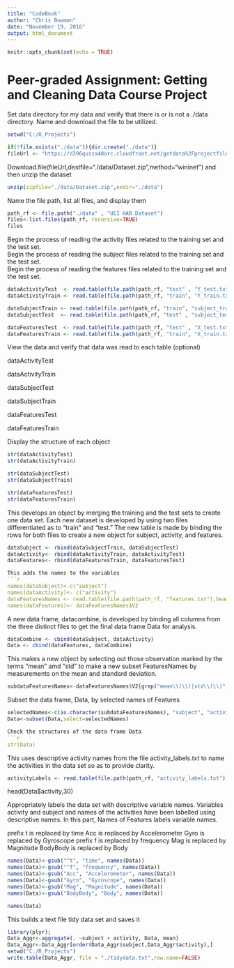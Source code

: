 ---
title: "CodeBook"
author: "Chris Bowman"
date: "November 19, 2016"
output: html_document
---

```{r setup, include=FALSE}
knitr::opts_chunk$set(echo = TRUE)
```

# Peer-graded Assignment: Getting and Cleaning Data Course Project
Set data directory for my data
and verify that there is or is not a ./data directory. 
 Name and download the file to be utilized.

```{r}
setwd("C:/R_Projects")

if(!file.exists("./data")){dir.create("./data")}
fileUrl <- "https://d396qusza40orc.cloudfront.net/getdata%2Fprojectfiles%2FUCI%20HAR%20Dataset.zip"
```
Download.file(fileUrl,destfile="./data/Dataset.zip",method="wininet") and then unzip the dataset
```{r}
unzip(zipfile="./data/Dataset.zip",exdir="./data")
```
Name the file path, list all files, and display them
```{r}
path_rf <- file.path("./data" , "UCI HAR Dataset")
files<-list.files(path_rf, recursive=TRUE)
files
```

 Begin the process of reading the activity files related to the training set and the test set.  
 Begin the process of reading the subject files related to the training set and the test set.  
 Begin the process of reading the features files related to the training set and the test set.
```{r}
dataActivityTest  <- read.table(file.path(path_rf, "test" , "Y_test.txt" ),header = FALSE)
dataActivityTrain <- read.table(file.path(path_rf, "train", "Y_train.txt"),header = FALSE)

dataSubjectTrain <- read.table(file.path(path_rf, "train", "subject_train.txt"),header = FALSE)
dataSubjectTest  <- read.table(file.path(path_rf, "test" , "subject_test.txt"),header = FALSE)

dataFeaturesTest  <- read.table(file.path(path_rf, "test" , "X_test.txt" ),header = FALSE)
dataFeaturesTrain <- read.table(file.path(path_rf, "train", "X_train.txt"),header = FALSE)
```
View the data and verify that data was read to each table (optional)

dataActivityTest 

dataActivityTrain

dataSubjectTest

dataSubjectTrain

dataFeaturesTest

dataFeaturesTrain

Display the structure of each object
```{r}
str(dataActivityTest)
str(dataActivityTrain)

str(dataSubjectTest)
str(dataSubjectTrain)

str(dataFeaturesTest)
str(dataFeaturesTrain)
```
This develops an object by merging the training and the test sets to create one data set. Each new dataset is developed by using two files differentiated as to "train" and "test." The new table is made by binding the rows for both files to create a new object for subject, activity, and features.
```{r}
dataSubject <- rbind(dataSubjectTrain, dataSubjectTest)
dataActivity<- rbind(dataActivityTrain, dataActivityTest)
dataFeatures<- rbind(dataFeaturesTrain, dataFeaturesTest)

This adds the names to the variables
```{r}
names(dataSubject)<-c("subject")
names(dataActivity)<- c("activity")
dataFeaturesNames <- read.table(file.path(path_rf, "features.txt"),head=FALSE)
names(dataFeatures)<- dataFeaturesNames$V2
```
A new data frame, datacombine, is developed by binding all columns from the three distinct files to get the final data frame Data for analysis.
```{r}
dataCombine <- cbind(dataSubject, dataActivity)
Data <- cbind(dataFeatures, dataCombine)
```

This makes a new object by selecting out those observation marked by the terms "mean" amd "std" to make a new subset FeaturesNames by measurements on the mean and standard deviation.
```{r}
subdataFeaturesNames<-dataFeaturesNames$V2[grep("mean\\(\\)|std\\(\\)", dataFeaturesNames$V2)]
```
Subset the data frame, Data, by selected names of Features
```{r}
selectedNames<-c(as.character(subdataFeaturesNames), "subject", "activity" )
Data<-subset(Data,select=selectedNames)

Check the structures of the data frame Data
```{r}
str(Data)
```
This uses descriptive activity names from the file activity_labels.txt to name the activities in the data set so as to provide clarity.
```{r}
activityLabels <- read.table(file.path(path_rf, "activity_labels.txt"),header = FALSE)
```
head(Data$activity,30)

Appropriately labels the data set with descriptive variable names. Variables activity and subject and names of the activities have been labelled using descriptive names. In this part, Names of Features labels variable names.

prefix t is replaced by time
Acc is replaced by Accelerometer
Gyro is replaced by Gyroscope
prefix f is replaced by frequency
Mag is replaced by Magnitude
BodyBody is replaced by Body
```{r}
names(Data)<-gsub("^t", "time", names(Data))
names(Data)<-gsub("^f", "frequency", names(Data))
names(Data)<-gsub("Acc", "Accelerometer", names(Data))
names(Data)<-gsub("Gyro", "Gyroscope", names(Data))
names(Data)<-gsub("Mag", "Magnitude", names(Data))
names(Data)<-gsub("BodyBody", "Body", names(Data))

names(Data)
```

This builds a text file tidy data set and saves it
```{r}
library(plyr);
Data_Aggr<-aggregate(. ~subject + activity, Data, mean)
Data_Aggr<-Data_Aggr[order(Data_Aggr$subject,Data_Aggr$activity),]
setwd("C:/R_Projects")
write.table(Data_Aggr, file = "./tidydata.txt",row.name=FALSE)
```

